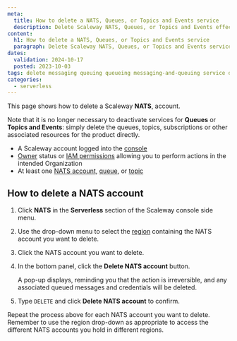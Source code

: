 ```yaml
---
meta:
  title: How to delete a NATS, Queues, or Topics and Events service
  description: Delete Scaleway NATS, Queues, or Topics and Events effectively. Safely remove resources with this straightforward guide.
content:
  h1: How to delete a NATS, Queues, or Topics and Events service
  paragraph: Delete Scaleway NATS, Queues, or Topics and Events services effectively. Safely remove resources with this straightforward guide.
dates:
  validation: 2024-10-17
  posted: 2023-10-03
tags: delete messaging queuing queueing messaging-and-queuing service disable deactivate nats-account stop
categories:
  - serverless 
---
```


This page shows how to delete a Scaleway **NATS**, account.

Note that it is no longer necessary to deactivate services for **Queues** or **Topics and Events**: simply delete the queues, topics, subscriptions or other associated resources for the product directly.

<Macro id="requirements" />

- A Scaleway account logged into the [console](https://console.scaleway.com)
- [Owner](/iam/concepts/#owner) status or [IAM permissions](/iam/concepts/#permission) allowing you to perform actions in the intended Organization
- At least one [NATS account](/messaging/how-to/get-started/), [queue](/messaging/how-to/create-manage-queues/), or [topic](/messaging/how-to/create-manage-topics/)

## How to delete a NATS account

1. Click **NATS** in the **Serverless** section of the Scaleway console side menu.

2. Use the drop-down menu to select the [region](/messaging/concepts/#region) containing the NATS account you want to delete.

3. Click the NATS account you want to delete.

4. In the bottom panel, click the **Delete NATS account** button.

    A pop-up displays, reminding you that the action is irreversible, and any associated queued messages and credentials will be deleted.

5. Type `DELETE` and click **Delete NATS account** to confirm.

<Message type="note">
Repeat the process above for each NATS account you want to delete. Remember to use the region drop-down as appropriate to access the different NATS accounts you hold in different regions.
</Message>



